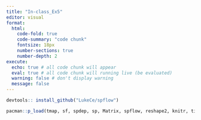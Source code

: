 ```yaml
---
title: "In-class_Ex5"
editor: visual
format: 
  html:
    code-fold: true
    code-summary: "code chunk"
    fontsize: 18px
    number-sections: true
    number-depth: 2
execute:
  echo: true # all code chunk will appear
  eval: true # all code chunk will running live (be evaluated)
  warning: false # don't display warning
  message: false
---
```


```r
devtools:: install_github("LukeCe/spflow")
```

```r
pacman::p_load(tmap, sf, spdep, sp, Matrix, spflow, reshape2, knitr, tidyverse)
```
